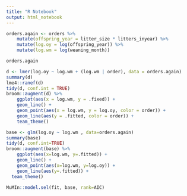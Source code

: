 ```yaml
---
title: "R Notebook"
output: html_notebook
---
```


```r
orders.again <- orders %>%
    mutate(offspring_year = litter_size * litters_inyear) %>%
    mutate(log.oy = log(offspring_year)) %>%
    mutate(log.wm = log(weaning_month))

orders.again
```

```r
d <- lmer(log.oy ~ log.wm + (log.wm | order), data = orders.again)
summary(d)
lme4::ranef(d)
tidy(d, conf.int = TRUE)
broom::augment(d) %>%
    ggplot(aes(x = log.wm, y = .fixed)) +
    geom_line() +
    geom_point(aes(x = log.wm, y = log.oy, color = order)) +
    geom_line(aes(y = .fitted, color = order)) +
    team_theme()
```
```r
base <- glm(log.oy ~ log.wm , data=orders.again)
summary(base)
tidy(d, conf.int=TRUE)
broom::augment(base) %>%
    ggplot(aes(x=log.wm, y=.fitted)) +
    geom_line() +
    geom_point(aes(x=log.wm, y=log.oy)) +
    geom_line(aes(y=.fitted)) +
  team_theme()
```
```r
MuMIn::model.sel(fit, base, rank=AIC)
```


